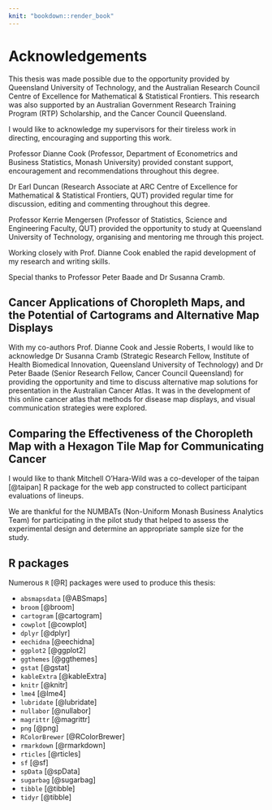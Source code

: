 ```yaml
---
knit: "bookdown::render_book"
---
```


# Acknowledgements {-}

This thesis was made possible due to the opportunity provided by Queensland University of Technology, and the Australian Research Council Centre of Excellence for Mathematical & Statistical Frontiers.
This research was also supported by an Australian Government Research Training Program (RTP) Scholarship, and the Cancer Council Queensland.

I would like to acknowledge my supervisors for their tireless work in directing, encouraging and supporting this work.

Professor Dianne Cook (Professor, Department of Econometrics and Business Statistics, Monash University) provided constant support, encouragement and recommendations throughout this degree.

Dr Earl Duncan (Research Associate at ARC Centre of Excellence for Mathematical & Statistical Frontiers, QUT) provided regular time for discussion, editing and commenting throughout this degree.

Professor Kerrie Mengersen (Professor of Statistics, Science and Engineering Faculty, QUT) provided the opportunity to study at Queensland University of Technology, organising and mentoring me through this project.


Working closely with Prof. Dianne Cook enabled the rapid development of my research and writing skills. 

Special thanks to Professor Peter Baade and Dr Susanna Cramb.

## Cancer Applications of Choropleth Maps, and the Potential of Cartograms and Alternative Map Displays {-}

With my co-authors Prof. Dianne Cook and Jessie Roberts, I would like to acknowledge Dr Susanna Cramb (Strategic Research Fellow, Institute of Health Biomedical Innovation, Queensland University of Technology) and Dr Peter Baade (Senior Research Fellow, Cancer Council Queensland) for providing the opportunity and time to discuss alternative map solutions for presentation in the Australian Cancer Atlas.
It was in the development of this online cancer atlas that methods for disease map displays, and visual communication strategies were explored. 

## Comparing the Effectiveness of the Choropleth Map with a Hexagon Tile Map for Communicating Cancer {-}

I would like to thank Mitchell O'Hara-Wild was a co-developer of the taipan [@taipan] R package for the web app constructed to collect participant evaluations of lineups. 

We are thankful for the NUMBATs (Non-Uniform Monash Business Analytics Team) for participating in the pilot study that helped to assess the experimental design and determine an appropriate sample size for the study. 

## R packages {-}

Numerous `R` [@R] packages were used to produce this thesis:

 - `absmapsdata` [@ABSmaps]
 - `broom` [@broom]
 - `cartogram` [@cartogram]
 - `cowplot` [@cowplot]
 - `dplyr` [@dplyr]
 - `eechidna` [@eechidna]
 - `ggplot2` [@ggplot2] 
 - `ggthemes` [@ggthemes]
 - `gstat` [@gstat]
 - `kableExtra` [@kableExtra]
 - `knitr` [@knitr]
 - `lme4` [@lme4]
 - `lubridate` [@lubridate]
 - `nullabor` [@nullabor]
 - `magrittr` [@magrittr]
 - `png` [@png]
 - `RColorBrewer` [@RColorBrewer] 
 - `rmarkdown` [@rmarkdown] 
 - `rticles` [@rticles]
 - `sf` [@sf] 
 - `spData` [@spData] 
 - `sugarbag` [@sugarbag]
 - `tibble` [@tibble]
 - `tidyr` [@tibble]
